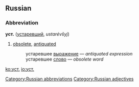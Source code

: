 ==Russian==
[[Category:Russian abbreviations]]
[[Category:Russian adjectives]]
===Abbreviation===
{{rfc-header|Abbreviation}}
'''уст.''' ([[устаревший]], ''ustarévšyj'')

# [[obsolete]], [[antiquated]]
#:устаревшее [[выражение]] — ''antiquated expression''
#:устаревшее [[слово]] — ''obsolete word''

[[ko:уст.]]
[[io:уст.]]